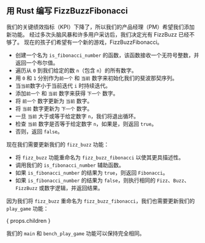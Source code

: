 
## 用 Rust 编写 FizzBuzzFibonacci

我们的关键绩效指标（KPI）下降了，所以我们的产品经理（PM）希望我们添加新功能。
经过多次头脑风暴和许多用户采访后，我们决定光有 FizzBuzz 已经不够了。
现在的孩子们希望有一个新的游戏，FizzBuzzFibonacci。

<FizzBuzzFibonacciRules />

<IsFibonacciNumberRustCode />

- 创建一个名为 `is_fibonacci_number` 的函数，该函数接收一个无符号整数，并返回一个布尔值。
- 遍历从 `0` 到我们给定的数 `n`（包含 `n`）的所有数字。
- 用 `0` 和 `1` 分别作为`前一个` 和 `当前` 数字来初始化我们的斐波那契序列。
- 当`当前`数字小于当前迭代 `i` 时持续迭代。
- 添加`前一个` 和 `当前` 数字来获得 `下一个` 数字。
- 将 `前一个` 数字更新为 `当前` 数字。
- 将 `当前` 数字更新为 `下一个` 数字。
- 一旦 `当前` 大于或等于给定数字 `n`，我们将退出循环。
- 检查 `当前` 数字是否等于给定数字 `n`，如果是，则返回 `true`。
- 否则，返回 `false`。

现在我们需要更新我们的 `fizz_buzz` 功能：

<FizzBuzzFibonacciRustCode />

- 将 `fizz_buzz` 功能重命名为 `fizz_buzz_fibonacci` 以使其更具描述性。
- 调用我们的 `is_fibonacci_number` 辅助函数。
- 如果 `is_fibonacci_number` 的结果为 `true`，则返回 `Fibonacci`。
- 如果 `is_fibonacci_number` 的结果为 `false`，则执行相同的 `Fizz`、`Buzz`、`FizzBuzz` 或数字逻辑，并返回结果。

因为我们将 `fizz_buzz` 重命名为 `fizz_buzz_fibonacci`，我们也需要更新我们的 `play_game` 功能：

{ props.children }

我们的 `main` 和 `bench_play_game` 功能可以保持完全相同。